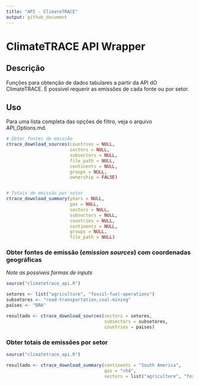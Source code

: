 ```yaml
---
title: "API - ClimateTRACE"
output: github_document
---
```


# ClimateTRACE API Wrapper

## Descrição

Funções para obtenção de dados tabulares a partir da API dO ClimateTRACE.
É possível requerir as emissões de cada fonte ou por setor.

## Uso

Para uma lista completa das opções de filtro, veja o arquivo API_Options.md.

```r
# Obter fontes de emissão
ctrace_download_sources(countries = NULL,
                        sectors = NULL,
                        subsectors = NULL,
                        file_path = NULL,
                        continents = NULL,
                        groups = NULL,
                        ownership = FALSE)


# Totais de emissão por setor
ctrace_download_summary(years = NULL,
                        gas = NULL, 
                        sectors = NULL,
                        subsectors = NULL,
                        countries = NULL,
                        continents = NULL,
                        groups = NULL,
                        file_path = NULL)

```


### Obter fontes de emissão (*emission sources*) com coordenadas geográficas 

*Note as possíveis formas de inputs*

```r
source("climatetrace_api.R")

setores <- list("agriculture", "fossil-fuel-operations")
subsetores <- "road-transportation,coal-mining"
países <- "BRA"

resultado <- ctrace_download_sources(sectors = setores, 
                                     subsectors = subsetores, 
                                     countries = paises)

```


### Obter totais de emissões por setor 


```r
source("climatetrace_api.R")

resultado <- ctrace_download_summary(continents = "South America",
                                     gas = "ch4",
                                     sectors = list("agriculture", "forestry-and-land-use"))


```







